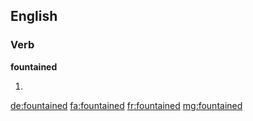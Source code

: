 ==English==

===Verb===
'''fountained'''

# {{past of|fountain}}

[[de:fountained]]
[[fa:fountained]]
[[fr:fountained]]
[[mg:fountained]]